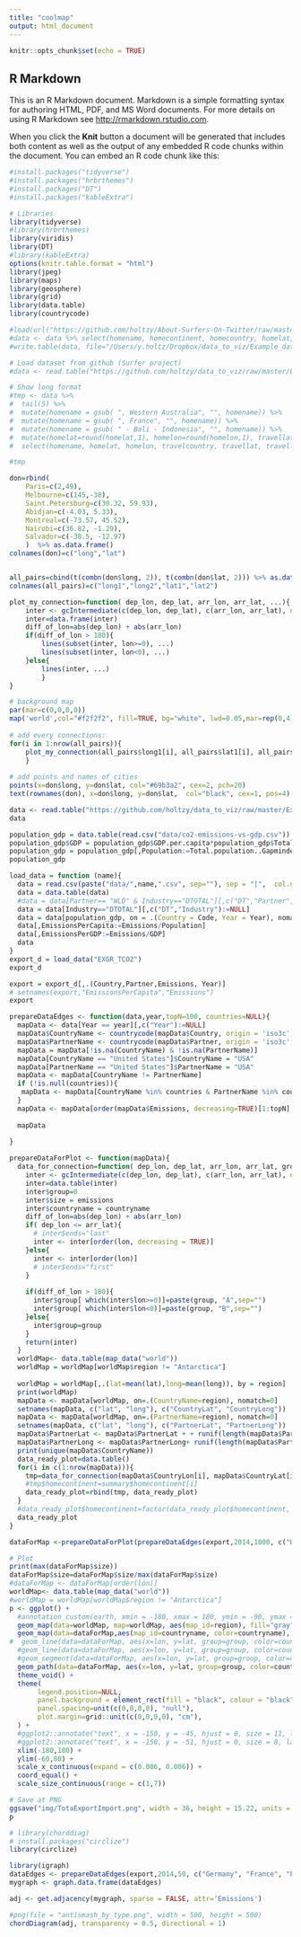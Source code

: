 ```yaml
---
title: "coolmap"
output: html_document
---
```


```r
knitr::opts_chunk$set(echo = TRUE)
```

## R Markdown

This is an R Markdown document. Markdown is a simple formatting syntax for authoring HTML, PDF, and MS Word documents. For more details on using R Markdown see <http://rmarkdown.rstudio.com>.

When you click the **Knit** button a document will be generated that includes both content as well as the output of any embedded R code chunks within the document. You can embed an R code chunk like this:

```r
#install.packages("tidyverse")
#install.packages("hrbrthemes")
#install.packages("DT")
#install.packages("kableExtra")
```


```r
# Libraries
library(tidyverse)
#library(hrbrthemes)
library(viridis)
library(DT)
#library(kableExtra)
options(knitr.table.format = "html")
library(jpeg)
library(maps)
library(geosphere)
library(grid)
library(data.table)
library(countrycode)

#load(url("https://github.com/holtzy/About-Surfers-On-Twitter/raw/master/DATA/Surf_Hashtag_Data.Rdata"))
#data <- data %>% select(homename, homecontinent, homecountry, homelat, homelon, travelcontinent, travelcountry, travellat, travellon) %>% na.omit()
#write.table(data, file="/Users/y.holtz/Dropbox/data_to_viz/Example_dataset/19_MapConnection.csv", quote=TRUE, row.names=FALSE, sep=",")  

# Load dataset from github (Surfer project)
#data <- read.table("https://github.com/holtzy/data_to_viz/raw/master/Example_dataset/19_MapConnection.csv", header=T, sep=",")

# Show long format
#tmp <- data %>%
#  tail(5) %>%
#  mutate(homename = gsub( ", Western Australia", "", homename)) %>%
#  mutate(homename = gsub( ", France", "", homename)) %>%
#  mutate(homename = gsub( " - Bali - Indonesia", "", homename)) %>%
#  mutate(homelat=round(homelat,1), homelon=round(homelon,1), travellat=round(travellat,1), travellon=round(travellon,1)) %>%
#  select(homename, homelat, homelon, travelcountry, travellat, travellon)

#tmp

```


```r
don=rbind(
    Paris=c(2,49),
    Melbourne=c(145,-38),
    Saint.Petersburg=c(30.32, 59.93),
    Abidjan=c(-4.03, 5.33),
    Montreal=c(-73.57, 45.52),
    Nairobi=c(36.82, -1.29),
    Salvador=c(-38.5, -12.97)
    )  %>% as.data.frame()
colnames(don)=c("long","lat")


all_pairs=cbind(t(combn(don$long, 2)), t(combn(don$lat, 2))) %>% as.data.frame()
colnames(all_pairs)=c("long1","long2","lat1","lat2")

plot_my_connection=function( dep_lon, dep_lat, arr_lon, arr_lat, ...){
    inter <- gcIntermediate(c(dep_lon, dep_lat), c(arr_lon, arr_lat), n=50, addStartEnd=TRUE, breakAtDateLine=F)             
    inter=data.frame(inter)
    diff_of_lon=abs(dep_lon) + abs(arr_lon)
    if(diff_of_lon > 180){
        lines(subset(inter, lon>=0), ...)
        lines(subset(inter, lon<0), ...)
    }else{
        lines(inter, ...)
        }
}

# background map
par(mar=c(0,0,0,0))
map('world',col="#f2f2f2", fill=TRUE, bg="white", lwd=0.05,mar=rep(0,4),border=0, ylim=c(-80,80) )
 
# add every connections:
for(i in 1:nrow(all_pairs)){
    plot_my_connection(all_pairs$long1[i], all_pairs$lat1[i], all_pairs$long2[i], all_pairs$lat2[i], col="#69b3a2", lwd=1)
    }
 
# add points and names of cities
points(x=don$long, y=don$lat, col="#69b3a2", cex=2, pch=20)
text(rownames(don), x=don$long, y=don$lat,  col="black", cex=1, pos=4)
```

```r
data <- read.table("https://github.com/holtzy/data_to_viz/raw/master/Example_dataset/19_MapConnection.csv", header=T, sep=",")
data
```
```r
population_gdp = data.table(read.csv("data/co2-emissions-vs-gdp.csv"))
population_gdp$GDP = population_gdp$GDP.per.capita*population_gdp$Total.population..Gapminder..HYDE...UN.
population_gdp = population_gdp[,Population:=Total.population..Gapminder..HYDE...UN.][!is.na(Code) & !is.na(Population) & !is.na(GDP),.(Code,Population,GDP, Year)]
population_gdp
```

```r
load_data = function (name){
  data = read.csv(paste("data/",name,".csv", sep=""), sep = "|",  col.names = c("DT", "Country", "Partner", "Industry", "Year", "Emissions"))
  data = data.table(data)
  #data = data[Partner== "WLD" & Industry=="DTOTAL"][,c("DT","Partner", "Industry"):=NULL]
  data = data[Industry=="DTOTAL"][,c("DT","Industry"):=NULL]
  data = data[population_gdp, on = .(Country = Code, Year = Year), nomatch=0]
  data[,EmissionsPerCapita:=Emissions/Population]
  data[,EmissionsPerGDP:=Emissions/GDP]
  data
}
export_d = load_data("EXGR_TCO2")
export_d
```

```r
export = export_d[,.(Country,Partner,Emissions, Year)]
# setnames(export,"EmissionsPerCapita","Emissions")
export
```

```r
prepareDataEdges <- function(data,year,topN=100, countries=NULL){
  mapData <- data[Year == year][,c("Year"):=NULL]
  mapData$CountryName <- countrycode(mapData$Country, origin = 'iso3c', destination = 'country.name')
  mapData$PartnerName <- countrycode(mapData$Partner, origin = 'iso3c', destination = 'country.name')
  mapData = mapData[!is.na(CountryName) & !is.na(PartnerName)]
  mapData[CountryName == "United States"]$CountryName = "USA"
  mapData[PartnerName == "United States"]$PartnerName = "USA"
  mapData <- mapData[CountryName != PartnerName]
  if (!is.null(countries)){
   mapData <- mapData[CountryName %in% countries & PartnerName %in% countries] 
  }
  mapData <- mapData[order(mapData$Emissions, decreasing=TRUE)[1:topN],]
  
  mapData
  
}

prepareDataForPlot <- function(mapData){
  data_for_connection=function( dep_lon, dep_lat, arr_lon, arr_lat, group, emissions, countryname){
    inter <- gcIntermediate(c(dep_lon, dep_lat), c(arr_lon, arr_lat), n=40, addStartEnd=TRUE, breakAtDateLine=F)             
    inter=data.table(inter)
    inter$group=0
    inter$size = emissions
    inter$countryname = countryname
    diff_of_lon=abs(dep_lon) + abs(arr_lon)
    if( dep_lon <= arr_lat){
      # inter$ends="last"
      inter <- inter[order(lon, decreasing = TRUE)]
    }else{
      inter <- inter[order(lon)]
      # inter$ends="first"
    }
    
    if(diff_of_lon > 180){
      inter$group[ which(inter$lon>=0)]=paste(group, "A",sep="")
      inter$group[ which(inter$lon<0)]=paste(group, "B",sep="")
    }else{
      inter$group=group
    }
    return(inter)
  }
  worldMap<- data.table(map_data("world"))
  worldMap = worldMap[worldMap$region != "Antarctica"]
  
  worldMap = worldMap[,.(lat=mean(lat),long=mean(long)), by = region]
  print(worldMap)
  mapData <- mapData[worldMap, on=.(CountryName=region), nomatch=0]
  setnames(mapData, c("lat", "long"), c("CountryLat", "CountryLong"))
  mapData <- mapData[worldMap, on=.(PartnerName=region), nomatch=0]
  setnames(mapData, c("lat", "long"), c("PartnerLat", "PartnerLong"))
  mapData$PartnerLat <- mapData$PartnerLat + + runif(length(mapData$PartnerLong), min = -1, max = -0.2)*3
  mapData$PartnerLong <- mapData$PartnerLong+ runif(length(mapData$PartnerLat), min = 0.2, max = 1)*3
  print(unique(mapData$CountryName))
  data_ready_plot=data.table()
  for(i in c(1:nrow(mapData))){
    tmp=data_for_connection(mapData$CountryLon[i], mapData$CountryLat[i], mapData$PartnerLon[i], mapData$PartnerLat[i] , i, mapData$Emissions[i], mapData$CountryName[i])
    #tmp$homecontinent=summary$homecontinent[i]
    data_ready_plot=rbind(tmp, data_ready_plot)
  }
  #data_ready_plot$homecontinent=factor(data_ready_plot$homecontinent, levels=c("Asia","Europe","Australia","Africa","North America","South America","Antarctica"))
  data_ready_plot
}

dataForMap <-prepareDataForPlot(prepareDataEdges(export,2014,1000, c("USA", "Poland", "China", "Australia", "United Arab Emirates", "Brazil", "South Africa", "Norway")))
```


```r
# Plot
print(max(dataForMap$size))
dataForMap$size=dataForMap$size/max(dataForMap$size)
#dataForMap <- dataForMap[order(lon)]
worldMap<- data.table(map_data("world"))
#worldMap = worldMap[worldMap$region != "Antarctica"]
p <- ggplot() +
  #annotation_custom(earth, xmin = -180, xmax = 180, ymin = -90, ymax = 90) +
  geom_map(data=worldMap, map=worldMap, aes(map_id=region), fill="gray", color="#7f7f7f", size=0.5) +
  geom_map(data=dataForMap,aes(map_id=countryname, color=countryname), fill = "gray", map = worldMap, size=3,  alpha =0.1) +
#  geom_line(data=dataForMap, aes(x=lon, y=lat, group=group, color=countryname, size=10*log(1 +size)/5), arrow = arrow(length=unit(0.30,"cm"), type = "open", ends=dataForMap[order(group)]$ends)) +
  #geom_line(data=dataForMap, aes(x=lon, y=lat, group=group, color=countryname, size=10*log(1 +size)/5)) +
  #geom_segment(data=dataForMap, aes(x=lon, y=lat, group=group, color=countryname, size=10*log(1 +size)/5)) +
  geom_path(data=dataForMap, aes(x=lon, y=lat, group=group, color=countryname, size=10*log(1 +size)/5), arrow = arrow(length=unit(0.30,"cm"), type = "open")) +
  theme_void() +
  theme(
       legend.position=NULL,
       panel.background = element_rect(fill = "black", colour = "black"),
       panel.spacing=unit(c(0,0,0,0), "null"),
       plot.margin=grid::unit(c(0,0,0,0), "cm"),
  ) +
  #ggplot2::annotate("text", x = -150, y = -45, hjust = 0, size = 11, label = paste("Where surfers travel."), color = "white") +
  #ggplot2::annotate("text", x = -150, y = -51, hjust = 0, size = 8, label = paste("data-to-viz.com | NASA.gov | 10,000 #surf tweets recovered"), color = "white", alpha = 0.5) +
  xlim(-180,180) +
  ylim(-60,80) +
  scale_x_continuous(expand = c(0.006, 0.006)) +
  coord_equal() +
  scale_size_continuous(range = c(1,7))

# Save at PNG
ggsave("img/TotaExportImport.png", width = 36, height = 15.22, units = "in", dpi = 150)
p
```


```r
# library(chorddiag)
# install.packages("circlize")
library(circlize)

library(igraph)
dataEdges <- prepareDataEdges(export,2014,50, c("Germany", "France", "Poland", "China", "Australia"))[,.(CountryName,PartnerName,Emissions)]
mygraph <- graph.data.frame(dataEdges)

adj <- get.adjacency(mygraph, sparse = FALSE, attr='Emissions')

#png(file = "antismash_by_type.png", width = 500, height = 500)
chordDiagram(adj, transparency = 0.5, directional = 1)
```

